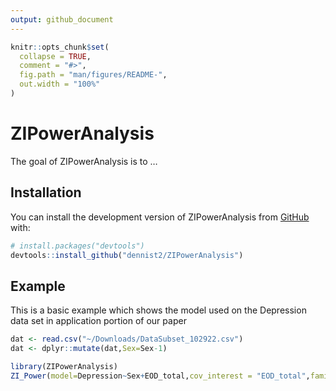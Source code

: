 ```yaml
---
output: github_document
---
```


<!-- README.md is generated from README.Rmd. Please edit that file -->

```r
knitr::opts_chunk$set(
  collapse = TRUE,
  comment = "#>",
  fig.path = "man/figures/README-",
  out.width = "100%"
)
```

# ZIPowerAnalysis

<!-- badges: start -->
<!-- badges: end -->

The goal of ZIPowerAnalysis is to ...

## Installation

You can install the development version of ZIPowerAnalysis from [GitHub](https://github.com/) with:

``` r
# install.packages("devtools")
devtools::install_github("dennist2/ZIPowerAnalysis")
```

## Example

This is a basic example which shows the model used on the Depression data set in application portion of our paper

```r

dat <- read.csv("~/Downloads/DataSubset_102922.csv")
dat <- dplyr::mutate(dat,Sex=Sex-1)
```


```r
library(ZIPowerAnalysis)
ZI_Power(model=Depression~Sex+EOD_total,cov_interest = "EOD_total",family = "poisson",data = dat,nsim = 100,grid = seq(250,4000,250),padj = 0)
```


